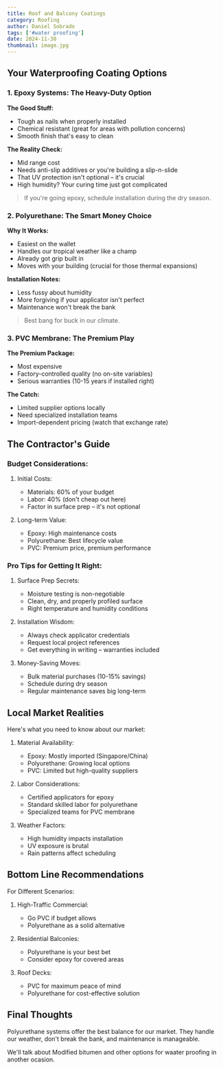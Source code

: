 ```yaml
---
title: Roof and Balcony Coatings
category: Roofing
author: Daniel Sobrado
tags: ['#water proofing']
date: 2024-11-30
thumbnail: image.jpg
---
```


## Your Waterproofing Coating Options

### 1. Epoxy Systems: The Heavy-Duty Option

**The Good Stuff:**
- Tough as nails when properly installed
- Chemical resistant (great for areas with pollution concerns)
- Smooth finish that's easy to clean

**The Reality Check:**
- Mid range cost
- Needs anti-slip additives or you're building a slip-n-slide
- That UV protection isn't optional – it's crucial
- High humidity? Your curing time just got complicated

> If you're going epoxy, schedule installation during the dry season.

### 2. **Polyurethane**: The Smart Money Choice

**Why It Works:**
- Easiest on the wallet
- Handles our tropical weather like a champ
- Already got grip built in
- Moves with your building (crucial for those thermal expansions)

**Installation Notes:**
- Less fussy about humidity
- More forgiving if your applicator isn't perfect
- Maintenance won't break the bank

> Best bang for buck in our climate.

### 3. PVC Membrane: The Premium Play

**The Premium Package:**
- Most expensive
- Factory-controlled quality (no on-site variables)
- Serious warranties (10-15 years if installed right)

**The Catch:**
- Limited supplier options locally
- Need specialized installation teams
- Import-dependent pricing (watch that exchange rate)

## The Contractor's Guide

### Budget Considerations:
1. Initial Costs:
   - Materials: 60% of your budget
   - Labor: 40% (don't cheap out here)
   - Factor in surface prep – it's not optional

2. Long-term Value:
   - Epoxy: High maintenance costs
   - Polyurethane: Best lifecycle value
   - PVC: Premium price, premium performance

### Pro Tips for Getting It Right:

1. Surface Prep Secrets:
   - Moisture testing is non-negotiable
   - Clean, dry, and properly profiled surface
   - Right temperature and humidity conditions

2. Installation Wisdom:
   - Always check applicator credentials
   - Request local project references
   - Get everything in writing – warranties included

3. Money-Saving Moves:
   - Bulk material purchases (10-15% savings)
   - Schedule during dry season
   - Regular maintenance saves big long-term

## Local Market Realities

Here's what you need to know about our market:

1. Material Availability:
   - Epoxy: Mostly imported (Singapore/China)
   - Polyurethane: Growing local options
   - PVC: Limited but high-quality suppliers

2. Labor Considerations:
   - Certified applicators for epoxy
   - Standard skilled labor for polyurethane
   - Specialized teams for PVC membrane

3. Weather Factors:
   - High humidity impacts installation
   - UV exposure is brutal
   - Rain patterns affect scheduling

## Bottom Line Recommendations

For Different Scenarios:

1. High-Traffic Commercial:
   - Go PVC if budget allows
   - Polyurethane as a solid alternative

2. Residential Balconies:
   - Polyurethane is your best bet
   - Consider epoxy for covered areas

3. Roof Decks:
   - PVC for maximum peace of mind
   - Polyurethane for cost-effective solution

## Final Thoughts

Polyurethane systems offer the best balance for our market. They handle our weather, don't break the bank, and maintenance is manageable.

We'll talk about Modified bitumen and other options for waater proofing in another ocasion.
